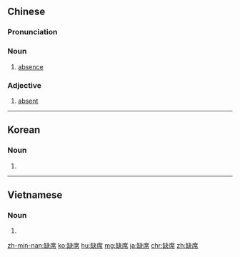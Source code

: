 ==Chinese==
{{zh-forms}}

===Pronunciation===
{{zh-pron
|m=quēxí
|c=kyut3 zik6
|h=pfs=khiet-si̍t
|mn=qz,zz:khoat-si̍t/tw,xm,zz:khoat-se̍k
|cat=n,a
}}

===Noun===
{{zh-noun}}

# [[absence]]

===Adjective===
{{zh-adj}}

# [[absent]]

----

==Korean==
{{ko-hanjatab}}

===Noun===
{{ko-noun|hj|hangeul=결석}}

# {{hanja form of|결석|[[absence]]}}

----

==Vietnamese==
{{vi-hantutab}}

===Noun===
{{vi-hantu}}

# {{han tu form of|khuyết tịch|[[absence]], [[default]]}}

[[zh-min-nan:缺席]]
[[ko:缺席]]
[[hu:缺席]]
[[mg:缺席]]
[[ja:缺席]]
[[chr:缺席]]
[[zh:缺席]]